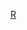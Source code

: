 {{football squad|teamname=雷恩足球俱乐部|bgcolor=#e20e0e|textcolor=white|bordercolor=black
|title = 雷恩
|name=雷恩球员名单
|list=<div>
{{Football squad2 player|no=1|name={{le|罗曼·萨林|Romain Salin|萨林}}}}
{{Football squad2 player|no=3|name={{le|阿德里恩·特鲁弗特|Adrien Truffert|特鲁弗特}}}}
{{Football squad2 player|no=4|name={{le|洛伊克·貝德|Loïc Badé|貝德}}}}
{{Football squad2 player|no=7|name={{le|马丁·特雷尔|Martin Terrier|特雷尔}}}}
{{Football squad2 player|no=8|name={{le|巴蒂斯特·桑塔馬里亞|Baptiste Santamaria|桑塔馬里亞}}}}
{{Football squad2 player|no=9|name={{le|塞尔胡·吉拉西|Serhou Guirassy|吉拉西}}}}
<!--{{Football squad2 player|no=10|name={{le|拉菲克·吉塔内|Rafik Guitane|吉塔内}}}}-->  
{{Football squad2 player|no=10|name=[[卡马尔丁·苏勒马纳|卡馬爾丁]]}}
{{football squad2 player|no=11|name=[[杰里米·多库|多库]]}}
<!--{{Football squad2 player|no=12|name={{le|詹姆斯·莱亚·西利基|James Léa Siliki|西利基}}}}-->
{{Football squad2 player|no=14|name={{le|邦雅曼·布里若|Benjamin Bourigeaud|布里若}}}}
{{football squad2 player|no=16|name={{le|阿尔弗雷德·戈米斯|Alfred Gomis|戈米斯}}}}
{{Football squad2 player|no=17|name={{le|盧姆·喬納|Loum Tchaouna|喬納}}}}
{{Football squad2 player|no=18|name={{le|馬蒂斯·阿布利內|Matthis Abline|阿布利內}}}}
<!--{{Football squad2 player|no=19|name={{le|雅恩·格波霍|Yann Gboho|格波霍}}}}-->
{{Football squad2 player|no=19|name={{le|安迪·迪烏夫|Andy Diouf|迪烏夫}}}}
{{Football squad2 player|no=20|name={{le|弗拉维恩·泰特|Flavien Tait|泰特}}}}
{{Football squad2 player|no=21|name={{le|洛夫羅·馬耶爾|Lovro Majer|馬耶爾}}}}
{{Football squad2 player|no=22|name={{le|勞倫斯·阿森頓|Lorenz Assignon|阿森頓}}}}
{{Football squad2 player|no=23|name={{le|沃梅德·奧馬里|Warmed Omari|奧馬里}}}}
{{Football squad2 player|no=24|name={{le|加伊坦·拉波德|Gaëtan Laborde|拉波德}}}}
{{Football squad2 player|no=25|name={{le|伯格·梅里|Birger Meling|梅里}}}}
{{Football squad2 player|no=26|name={{le|奇穆尼亞·烏戈楚烏|Lesley Ugochukwu|烏戈楚烏}}}}
{{Football squad2 player|no=27|name={{le|哈马里·特劳雷|Hamari Traoré|特劳雷}} [[File:Captain sports.svg|13px|link=隊長 (足球)|alt=队长]]}}
{{Football squad2 player|no=28|name={{le|若纳斯·马丁|Jonas Martin|马丁}}}}
{{Football squad2 player|no=30|name={{le|佩佩·博内特|Pépé Bonet|博内特}}}}
{{Football squad2 player|no=39|name={{le|马蒂斯·特尔|Mathys Tel|特尔}}}}
{{Football squad2 player|no=40|name={{le|多根·阿萊姆達|Doğan Alemdar|阿萊姆達}}}}
{{Football squad2 player|no=-|name={{le|梅特汗·居克勒|Metehan Güçlü|居克勒}}}}
{{Football squad2 player|no=-|name={{le|杰里米·热兰|Jérémy Gelin|热兰}}}}
{{football squad manager|name=[[布鲁诺·热内西奥|热内西奥]]}}
</div>}}
<noinclude>
{{Squad maintenance|update source=https://www.staderennais.com/effectif/pros}}
[[Category:法国足球俱乐部名单模板|R]]
</noinclude>